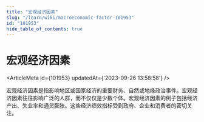 ```yaml
---
title: "宏观经济因素"
slug: "/learn/wiki/macroeconomic-factor-101953"
id: "101953"
hide_table_of_contents: true
---
```



# 宏观经济因素

<ArticleMeta id={101953} updatedAt={'2023-09-26 13:58:58'} />
<div className='border-solid border-b border-t-0 my-4 border-[var(--ifm-color-gray-300)]' />

宏观经济因素是指影响地区或国家经济的重要财务、自然或地缘政治事件。宏观经济因素往往影响广泛的人群，而不仅仅是少数个体。宏观经济因素的例子包括经济产出、失业率和通货膨胀。这些经济绩效指标受到政府、企业和消费者的密切关注。

